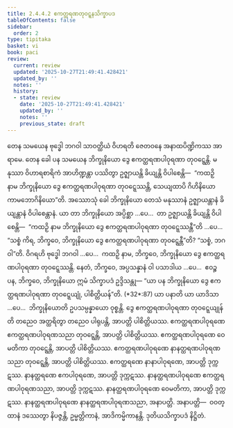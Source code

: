 ```yaml
---
title: 2.4.4.2 ဧကတ္ထရဏတုဝဋ္ဋနသိက္ခာပဒ
tableOfContents: false
sidebar:
  order: 2
type: tipitaka
basket: vi
book: paci
review:
  current: review
  updated: '2025-10-27T21:49:41.428421'
  updated_by: ''
  notes: ''
  history:
  - state: review
    date: '2025-10-27T21:49:41.428421'
    updated_by: ''
    notes: ''
    previous_state: draft
---
```



<ReviewStatus review={frontmatter.review} showDetails={true} />

<HypothesisAnnotation frontmatter={frontmatter} />

<DynamicBreadcrumb />

<Division number="936" book="paci" e="ch" v="2" p="379">

<Paragraph number="2892" book="paci">
တေန သမယေန ဗုဒ္ဓေါ ဘဂဝါ သာဝတ္ထိယံ ဝိဟရတိ ဇေတဝနေ အနာထပိဏ္ဍိကဿ အာရာမေ. တေန ခေါ ပန သမယေန ဘိက္ခုနိယော ဒွေ ဧကတ္ထရဏပါဝုရဏာ တုဝဋ္ဋေန္တိ. မနုဿာ ဝိဟာရစာရိကံ အာဟိဏ္ဍန္တာ ပဿိတွာ ဥဇ္ဈာယန္တိ ခိယျန္တိ ဝိပါစေန္တိ—  “ကထဉှိ နာမ ဘိက္ခုနိယော ဒွေ ဧကတ္ထရဏပါဝုရဏာ တုဝဋ္ဋေဿန္တိ, သေယျထာပိ ဂိဟိနိယော ကာမဘောဂိနိယော”တိ.
</Paragraph>

<Paragraph number="2893" book="paci">
အဿောသုံ ခေါ ဘိက္ခုနိယော တေသံ မနုဿာနံ ဥဇ္ဈာယန္တာနံ ခိယျန္တာနံ ဝိပါစေန္တာနံ. ယာ တာ ဘိက္ခုနိယော အပ္ပိစ္ဆာ …ပေ…  တာ ဥဇ္ဈာယန္တိ ခိယျန္တိ ဝိပါစေန္တိ—  “ကထဉှိ နာမ ဘိက္ခုနိယော ဒွေ ဧကတ္ထရဏပါဝုရဏာ တုဝဋ္ဋေဿန္တီ”တိ …ပေ…  “သစ္စံ ကိရ, ဘိက္ခဝေ, ဘိက္ခုနိယော ဒွေ ဧကတ္ထရဏပါဝုရဏာ တုဝဋ္ဋေန္တီ”တိ? “သစ္စံ, ဘဂဝါ”တိ. ဝိဂရဟိ ဗုဒ္ဓေါ ဘဂဝါ …ပေ…  ကထဉှိ နာမ, ဘိက္ခဝေ, ဘိက္ခုနိယော ဒွေ ဧကတ္ထရဏပါဝုရဏာ တုဝဋ္ဋေဿန္တိ. နေတံ, ဘိက္ခဝေ, အပ္ပသန္နာနံ ဝါ ပသာဒါယ …ပေ…  ဧဝဉ္စ ပန, ဘိက္ခဝေ, ဘိက္ခုနိယော ဣမံ သိက္ခာပဒံ ဥဒ္ဒိသန္တု—
</Paragraph>

</Division>
<Division number="937" book="paci" e="ch" v="2" p="380">

<Paragraph number="2894" book="paci">
<Emphasis>“ယာ ပန ဘိက္ခုနိယော ဒွေ ဧကတ္ထရဏပါဝုရဏာ တုဝဋ္ဋေယျုံ, ပါစိတ္တိယန်”</Emphasis>တိ. (*32*:<Emphasis>87</Emphasis>)
</Paragraph>

</Division>
<Division number="938" book="paci" e="ch" v="2" p="380">

<Paragraph number="2895" book="paci">
<Emphasis>ယာ ပနာ</Emphasis>တိ ယာ ယာဒိသာ …ပေ…  <Emphasis>ဘိက္ခုနိယော</Emphasis>တိ ဥပသမ္ပန္နာယော ဝုစ္စန္တိ.
</Paragraph>

<Paragraph number="2896" book="paci">
<Emphasis>ဒွေ ဧကတ္ထရဏပါဝုရဏာ တုဝဋ္ဋေယျုန်</Emphasis>တိ တညေဝ အတ္ထရိတွာ တညေဝ ပါရုပန္တိ, အာပတ္တိ ပါစိတ္တိယဿ.
</Paragraph>

</Division>
<Division number="939" book="paci" e="ch" v="2" p="380">

<Paragraph number="2897" book="paci">
ဧကတ္ထရဏပါဝုရဏေ ဧကတ္ထရဏပါဝုရဏသညာ တုဝဋ္ဋေန္တိ, အာပတ္တိ ပါစိတ္တိယဿ. ဧကတ္ထရဏပါဝုရဏေ ဝေမတိကာ တုဝဋ္ဋေန္တိ, အာပတ္တိ ပါစိတ္တိယဿ. ဧကတ္ထရဏပါဝုရဏေ နာနတ္ထရဏပါဝုရဏသညာ တုဝဋ္ဋေန္တိ, အာပတ္တိ ပါစိတ္တိယဿ.
</Paragraph>

<Paragraph number="2898" book="paci">
ဧကတ္ထရဏေ နာနာပါဝုရဏေ, အာပတ္တိ ဒုက္ကဋဿ. နာနတ္ထရဏေ ဧကပါဝုရဏေ, အာပတ္တိ ဒုက္ကဋဿ. နာနတ္ထရဏပါဝုရဏေ ဧကတ္ထရဏပါဝုရဏသညာ, အာပတ္တိ ဒုက္ကဋဿ. နာနတ္ထရဏပါဝုရဏေ ဝေမတိကာ, အာပတ္တိ ဒုက္ကဋဿ. နာနတ္ထရဏပါဝုရဏေ နာနတ္ထရဏပါဝုရဏသညာ, အနာပတ္တိ.
</Paragraph>

</Division>
<Division number="940" book="paci" e="ch" v="2" p="380">

<Paragraph number="2899" book="paci">
အနာပတ္တိ—  ဝဝတ္ထာနံ ဒဿေတွာ နိပဇ္ဇန္တိ, ဥမ္မတ္တိကာနံ, အာဒိကမ္မိကာနန္တိ.

</Paragraph>
</Division>

<Paragraph number="2900" type="center" book="paci">
ဒုတိယသိက္ခာပဒံ နိဋ္ဌိတံ.
</Paragraph>